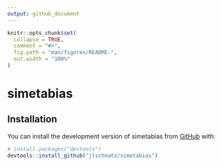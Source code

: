 ```yaml
---
output: github_document
---
```


<!-- README.md is generated from README.Rmd. Please edit that file -->

```r
knitr::opts_chunk$set(
  collapse = TRUE,
  comment = "#>",
  fig.path = "man/figures/README-",
  out.width = "100%"
)
```

# simetabias

## Installation

You can install the development version of simetabias from [GitHub](https://github.com/) with:

``` r
# install.packages("devtools")
devtools::install_github("jlschnatz/simetabias")
```

